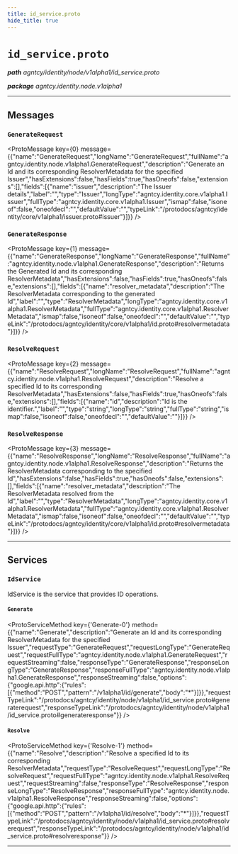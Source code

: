 ```yaml
---
title: id_service.proto
hide_title: true
---
```



# `id_service.proto`
_**path** agntcy/identity/node/v1alpha1/id_service.proto_

_**package** agntcy.identity.node.v1alpha1_



---

## Messages


### `GenerateRequest`
<ProtoMessage key={0} message={{"name":"GenerateRequest","longName":"GenerateRequest","fullName":"agntcy.identity.node.v1alpha1.GenerateRequest","description":"Generate an Id and its corresponding ResolverMetadata for the specified Issuer","hasExtensions":false,"hasFields":true,"hasOneofs":false,"extensions":[],"fields":[{"name":"issuer","description":"The Issuer details","label":"","type":"Issuer","longType":"agntcy.identity.core.v1alpha1.Issuer","fullType":"agntcy.identity.core.v1alpha1.Issuer","ismap":false,"isoneof":false,"oneofdecl":"","defaultValue":"","typeLink":"/protodocs/agntcy/identity/core/v1alpha1/issuer.proto#issuer"}]}} />


### `GenerateResponse`
<ProtoMessage key={1} message={{"name":"GenerateResponse","longName":"GenerateResponse","fullName":"agntcy.identity.node.v1alpha1.GenerateResponse","description":"Returns the Generated Id and its corresponding ResolverMetadata","hasExtensions":false,"hasFields":true,"hasOneofs":false,"extensions":[],"fields":[{"name":"resolver_metadata","description":"The ResolverMetadata corresponding to the generated Id","label":"","type":"ResolverMetadata","longType":"agntcy.identity.core.v1alpha1.ResolverMetadata","fullType":"agntcy.identity.core.v1alpha1.ResolverMetadata","ismap":false,"isoneof":false,"oneofdecl":"","defaultValue":"","typeLink":"/protodocs/agntcy/identity/core/v1alpha1/id.proto#resolvermetadata"}]}} />


### `ResolveRequest`
<ProtoMessage key={2} message={{"name":"ResolveRequest","longName":"ResolveRequest","fullName":"agntcy.identity.node.v1alpha1.ResolveRequest","description":"Resolve a specified Id to its corresponding ResolverMetadata","hasExtensions":false,"hasFields":true,"hasOneofs":false,"extensions":[],"fields":[{"name":"id","description":"Id is the identifier.","label":"","type":"string","longType":"string","fullType":"string","ismap":false,"isoneof":false,"oneofdecl":"","defaultValue":""}]}} />


### `ResolveResponse`
<ProtoMessage key={3} message={{"name":"ResolveResponse","longName":"ResolveResponse","fullName":"agntcy.identity.node.v1alpha1.ResolveResponse","description":"Returns the ResolverMetadata corresponding to the specified Id","hasExtensions":false,"hasFields":true,"hasOneofs":false,"extensions":[],"fields":[{"name":"resolver_metadata","description":"The ResolverMetadata resolved from the Id","label":"","type":"ResolverMetadata","longType":"agntcy.identity.core.v1alpha1.ResolverMetadata","fullType":"agntcy.identity.core.v1alpha1.ResolverMetadata","ismap":false,"isoneof":false,"oneofdecl":"","defaultValue":"","typeLink":"/protodocs/agntcy/identity/core/v1alpha1/id.proto#resolvermetadata"}]}} />

---
## Services


### `IdService`

IdService is the service that provides ID operations.


#### `Generate`
<ProtoServiceMethod key={'Generate-0'} method={{"name":"Generate","description":"Generate an Id and its corresponding ResolverMetadata for the specified Issuer","requestType":"GenerateRequest","requestLongType":"GenerateRequest","requestFullType":"agntcy.identity.node.v1alpha1.GenerateRequest","requestStreaming":false,"responseType":"GenerateResponse","responseLongType":"GenerateResponse","responseFullType":"agntcy.identity.node.v1alpha1.GenerateResponse","responseStreaming":false,"options":{"google.api.http":{"rules":[{"method":"POST","pattern":"/v1alpha1/id/generate","body":"*"}]}},"requestTypeLink":"/protodocs/agntcy/identity/node/v1alpha1/id_service.proto#generaterequest","responseTypeLink":"/protodocs/agntcy/identity/node/v1alpha1/id_service.proto#generateresponse"}} />


#### `Resolve`
<ProtoServiceMethod key={'Resolve-1'} method={{"name":"Resolve","description":"Resolve a specified Id to its corresponding ResolverMetadata","requestType":"ResolveRequest","requestLongType":"ResolveRequest","requestFullType":"agntcy.identity.node.v1alpha1.ResolveRequest","requestStreaming":false,"responseType":"ResolveResponse","responseLongType":"ResolveResponse","responseFullType":"agntcy.identity.node.v1alpha1.ResolveResponse","responseStreaming":false,"options":{"google.api.http":{"rules":[{"method":"POST","pattern":"/v1alpha1/id/resolve","body":"*"}]}},"requestTypeLink":"/protodocs/agntcy/identity/node/v1alpha1/id_service.proto#resolverequest","responseTypeLink":"/protodocs/agntcy/identity/node/v1alpha1/id_service.proto#resolveresponse"}} />


---


  